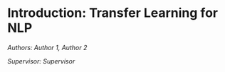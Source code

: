 # Introduction: Transfer Learning for NLP

*Authors: Author 1, Author 2*

*Supervisor: Supervisor*


